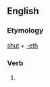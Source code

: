 ==English==

===Etymology===
[[shut]] + [[-eth]]

===Verb===
{{en-verb form}}

# {{archaic third-person singular of|shut}}